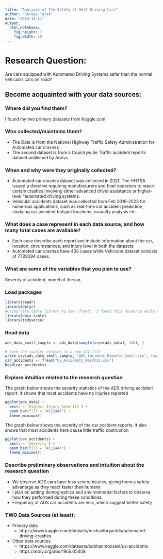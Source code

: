 ```yaml
---
title: "Analysis of The Safety of Self Driving Cars"
author: "Shreya Tarat"
date: "2024-11-11"
output: 
  html_notebook:
    fig_height: 7
    fig_width: 10
---
```

# Research Question:
Are cars equipped with Automated Driving Systems safer than the normal vehicular cars on road?

## Become acquainted with your data sources: 
###	Where did you find them? 
I found my two primary datasets from Kaggle.com

###	Who collected/maintains them? 
*	The Data is from the National Highway Traffic Safety Administration for Automated car crashes 
* The second dataset is from a Countrywide Traffic accident reports dataset published by Arxivs. 

###	When and why were they originally collected? 
*	Automated car crashes dataset was collected in 2021. The HHTSA issued a directive requiring manufacturers and fleet operators to report certain crashes involving either advanced driver assistance or higher-level “automated driving systems.
*	Vehicular accidents dataset was collected from Feb 2016-2023 for numerous applications, such as real-time car accident prediction, studying car accident hotspot locations, casualty analysis etc.

###	What does a case represent in each data source, and how many total cases are available?
* Each case describe each report and include information about the car, location, circumstances, and injury level in both the datasets
* Automated car crashes have 436 cases while Vehicular dataset consists of 7728394 cases.

###	What are some of the variables that you plan to use? 
Severity of accident, model of the car, 


### Load packages
```r
library(readr)
library(dplyr) 
#Using data.table library to use 'fread'. I found this resource while researching online and is used to load large datasets. This is much faster than read_csv 
library(data.table)
library(tidyverse)
```
### Read data
```r
ads_data_small_sample <- ads_data[sample(nrow(ads_data), 100), ]

# Save the smaller dataset to a new CSV file
write.csv(ads_data_small_sample, "ADS_Incident_Reports_Small.csv", row.names = FALSE)
car_accidents <- fread("US_Accidents_March23.csv")
head(car_accidents)
```

### Explore intuition related to the research question

The graph below shows the severity statistics of the ADS driving accident report. It shows that most accidents have no injuries reported
```r
ggplot(ads_data) +
  aes(x = `Highest Injury Severity`) +
  geom_bar(fill = "#112446") +
  theme_minimal()
```
The graph below shows the severity of the car accident reports. It also shows that most accidents here cause little traffic obstruction
```r
ggplot(car_accidents) +
  aes(x = `Severity`) +
  geom_bar(fill = "#112446") +
  theme_minimal()
```
### Describe preliminary observations and intuition about the research question
*	We observe ADS cars have less severe injuries, giving them a safety advantage as they react faster than humans
*	I plan on adding demographics and environmental factors to observe how they performed during these conditions. 
*	Frequency of ADS car accidents are less, which suggest better safety

### TWO Data Sources (at least): 

* Primary data 
  + https://www.kaggle.com/datasets/michaelbryantds/automated-driving-crashes
* Other data sources 
  + https://www.kaggle.com/datasets/sobhanmoosavi/us-accidents
  + https://arxiv.org/abs/1906.05409	

